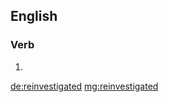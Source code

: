 ==English==

===Verb===
{{head|en}}

# {{en-past of|reinvestigate}}

[[de:reinvestigated]]
[[mg:reinvestigated]]